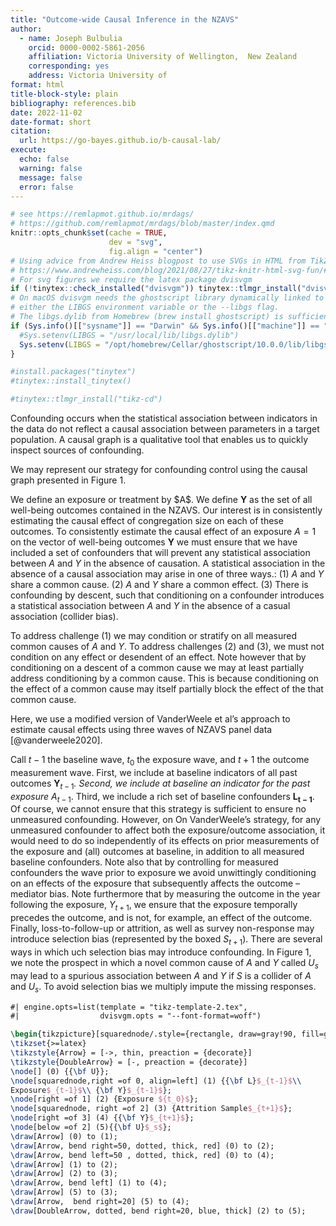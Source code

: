 ```yaml
---
title: "Outcome-wide Causal Inference in the NZAVS"
author: 
  - name: Joseph Bulbulia
    orcid: 0000-0002-5861-2056
    affiliation: Victoria University of Wellington,  New Zealand
    corresponding: yes
    address: Victoria University of
format: html
title-block-style: plain
bibliography: references.bib
date: 2022-11-02
date-format: short
citation:
  url: https://go-bayes.github.io/b-causal-lab/
execute:
  echo: false
  warning: false
  message: false
  error: false
---
```

```r
# see https://remlapmot.github.io/mrdags/
# https://github.com/remlapmot/mrdags/blob/master/index.qmd
knitr::opts_chunk$set(cache = TRUE,
                      dev = "svg",
                      fig.align = "center")
# Using advice from Andrew Heiss blogpost to use SVGs in HTML from TikZ
# https://www.andrewheiss.com/blog/2021/08/27/tikz-knitr-html-svg-fun/#connecting-dvisvgm-to-ghostscript-on-macos
# For svg figures we require the latex package dvisvgm
if (!tinytex::check_installed("dvisvgm")) tinytex::tlmgr_install("dvisvgm")
# On macOS dvisvgm needs the ghostscript library dynamically linked to it via
# either the LIBGS environment variable or the --libgs flag.
# The libgs.dylib from Homebrew (brew install ghostscript) is sufficient.
if (Sys.info()[["sysname"]] == "Darwin" && Sys.info()[["machine"]] == "arm64") {
  #Sys.setenv(LIBGS = "/usr/local/lib/libgs.dylib")
  Sys.setenv(LIBGS = "/opt/homebrew/Cellar/ghostscript/10.0.0/lib/libgs.dylib")
}
```
```r
#install.packages("tinytex")
#tinytex::install_tinytex()
```


```r
#tinytex::tlmgr_install("tikz-cd")
```


Confounding occurs when the statistical association between indicators in the data do not reflect a causal association between parameters in a target population. A causal graph is a qualitative tool that enables us to quickly inspect sources of confounding.

We may represent our strategy for confounding control using the causal graph presented in Figure 1.

We define an exposure or treatment by \$A\$. We define $\boldsymbol{Y}$ as the set of all well-being outcomes contained in the NZAVS. Our interest is in consistently estimating the causal effect of congregation size on each of these outcomes. To consistently estimate the causal effect of an exposure $A=1$ on the vector of well-being outcomes $\boldsymbol{Y}$ we must ensure that we have included a set of confounders that will prevent any statistical association between $A$ and $Y$ in the absence of causation. A statistical association in the absence of a causal association may arise in one of three ways.: (1) $A$ and $Y$ share a common cause. (2) $A$ and $Y$ share a common effect. (3) There is confounding by descent, such that conditioning on a confounder introduces a statistical association between $A$ and $Y$ in the absence of a casual association (collider bias).

To address challenge (1) we may condition or stratify on all measured common causes of $A$ and $Y$. To address challenges (2) and (3), we must not condition on any effect or desendent of an effect. Note however that by conditioning on a descent of a common cause we may at least partially address conditioning by a common cause. This is because conditioning on the effect of a common cause may itself partially block the effect of the that common cause.

Here, we use a modified version of VanderWeele et al's approach to estimate causal effects using three waves of NZAVS panel data [@vanderweele2020].

Call $t-1$ the baseline wave, $t_0$ the exposure wave, and $t+1$ the outcome measurement wave. First, we include at baseline indicators of all past outcomes $\boldsymbol{Y}_{t-1}$*. Second, we include at baseline an indicator for the past exposure* $A_{t-1}$. Third, we include a rich set of baseline confounders $\boldsymbol{L_{t-1}}$. Of course, we cannot ensure that this strategy is sufficient to ensure no unmeasured confounding. However, on On VanderWeele's strategy, for any unmeasured confounder to affect both the exposure/outcome association, it would need to do so independently of its effects on prior measurements of the exposure and (all) outcomes at baseline, in addition to all measured baseline confounders. Note also that by controlling for measured confounders the wave prior to exposure we avoid unwittingly conditioning on an effects of the exposure that subsequently affects the outcome -- mediator bias. Note furthermore that by measuring the outcome in the year following the exposure, $Y_{t+1}$, we ensure that the exposure temporally precedes the outcome, and is not, for example, an effect of the outcome. Finally, loss-to-follow-up or attrition, as well as survey non-response may introduce selection bias (represented by the boxed $S_{t+1}$). There are several ways in which uch selection bias may introduce confounding. In Figure 1, we note the prospect in which a novel common cause of $A$ and $Y$ called $U_s$ may lead to a spurious association between $A$ and $Y$ if $S$ is a collider of $A$ and $U_s$. To avoid selection bias we multiply impute the missing responses.



```tikz
#| engine.opts=list(template = "tikz-template-2.tex",
#|                  dvisvgm.opts = "--font-format=woff")

\begin{tikzpicture}[squarednode/.style={rectangle, draw=gray!90, fill=gray!5, auto}]
\tikzset{>=latex}
\tikzstyle{Arrow} = [->, thin, preaction = {decorate}]
\tikzstyle{DoubleArrow} = [-, preaction = {decorate}]
\node[] (0) {{\bf U}};
\node[squarednode,right =of 0, align=left] (1) {{\bf L}$_{t-1}$\\
Exposure$_{t-1}$\\ {\bf Y}$_{t-1}$};
\node[right =of 1] (2) {Exposure ${t_0}$};
\node[squarednode, right =of 2] (3) {Attrition Sample$_{t+1}$};
\node[right =of 3] (4) {{\bf Y}$_{t+1}$};
\node[below =of 2] (5){{\bf U}$_s$};
\draw[Arrow] (0) to (1);
\draw[Arrow, bend right=50, dotted, thick, red] (0) to (2);
\draw[Arrow, bend left=50 , dotted, thick, red] (0) to (4);
\draw[Arrow] (1) to (2);
\draw[Arrow] (2) to (3);
\draw[Arrow, bend left] (1) to (4);
\draw[Arrow] (5) to (3);
\draw[Arrow,  bend right=20] (5) to (4);
\draw[DoubleArrow, dotted, bend right=20, blue, thick] (2) to (5);
```
    
